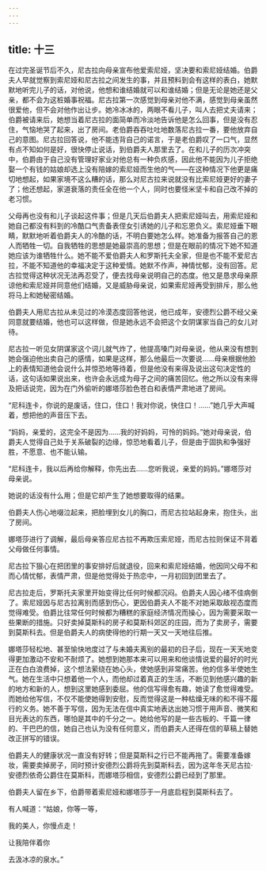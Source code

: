 ```yaml
---
---
---
```

title: 十三
---




在过完圣诞节后不久，尼古拉向母亲宣布他爱索尼娅，坚决要和索尼娅结婚。伯爵夫人早就觉察到索尼娅和尼古拉之间发生的事，并且预料到会有这样的表白，她默默地听完儿子的话，对他说，他想和谁结婚就可以和谁结婚；但是无论是她还是父亲，都不会为这桩婚事祝福。尼古拉第一次感觉到母亲对他不满，感觉到母亲虽然很爱他，但不会对他作出让步。她冷冰冰的，两眼不看儿子，叫人去把丈夫请来；伯爵被请来后，她想当着尼古拉的面简单而冷淡地告诉他是怎么回事，但是没有忍住，气恼地哭了起来，出了房间。老伯爵吞吞吐吐地数落尼古拉一番，要他放弃自己的意图。尼古拉回答说，他不能违背自己的诺言，于是老伯爵叹了一口气，显然有点不知如何是好，很快停止说话，到伯爵夫人那里去了。在和儿子的历次冲突中，伯爵由于自己没有管理好家业对他总有一种负疚感，因此他不能因为儿子拒绝娶一个有钱的姑娘却选上没有陪嫁的索尼娅而生他的气——在这种情况下他更是痛切地想起，如果家境不这么糟的话，那么对尼古拉来说就没有比索尼娅更好的妻子了；他还想起，家道衰落的责任全在他一个人，同时也要怪米坚卡和自己改不掉的老习惯。

父母再也没有和儿子谈起这件事；但是几天后伯爵夫人把索尼娅叫去，用索尼娅和她自己都没有料到的冷酷口气责备表侄女引诱她的儿子和忘恩负义。索尼娅垂下眼睛，默默地听着伯爵夫人的冷酷的话，不明白要她怎么样。她准备为报答自己的恩人而牺牲一切。自我牺牲的思想是她最崇高的思想；但是在眼前的情况下她不知道她应该为谁牺牲什么。她不能不爱伯爵夫人和罗斯托夫全家，但是也不能不爱尼古拉，不能不知道他的幸福决定于这种爱情。她默不作声，神情忧郁，没有回答。尼古拉觉得这种状况无法再忍受了，便去找母亲说明自己的态度。他又是恳求母亲原谅他和索尼娅并同意他们结婚，又是威胁母亲说，如果索尼娅再受到排斥，那么他将马上和她秘密结婚。

伯爵夫人用尼古拉从未见过的冷漠态度回答他说，他已成年，安德烈公爵不经父亲同意就要结婚，他也可以这样做，但是她永远不会把这个女阴谋家当自己的女儿对待。

尼古拉一听见女阴谋家这个词儿就气炸了，他提高嗓门对母亲说，他从来没有想到她会强迫他出卖自己的感情，如果是这样，那么他最后一次要说……母亲根据他脸上的表情知道他会说什么并惊恐地等待着，但是他没有来得及说出这句决定性的话，这句话如果说出来，也许会永远成为母子之间的痛苦回忆。他之所以没有来得及把话说完，因为在门外偷听的娜塔莎脸色苍白和表情严肃地进了房间。

“尼科连卡，你说的是废话，住口，住口！我对你说，快住口！……”她几乎大声喊着，想把他的声音压下去。

“妈妈，亲爱的，这完全不是因为……我的好妈妈，可怜的妈妈。”她对母亲说，伯爵夫人觉得自己处于关系破裂的边缘，惊恐地看着儿子，但是由于固执和争强好胜，不愿意、也不能认输。

“尼科连卡，我以后再给你解释，你先出去……您听我说，亲爱的妈妈。”娜塔莎对母亲说。

她说的话没有什么用；但是它却产生了她想要取得的结果。

伯爵夫人伤心地啜泣起来，把脸埋到女儿的胸口，而尼古拉站起身来，抱住头，出了房间。

娜塔莎进行了调解，最后母亲答应尼古拉不再欺压索尼娅，而尼古拉则保证不背着父母做任何事情。

尼古拉下狠心在把团里的事安排好后就退役，回来和索尼娅结婚，他因同父母不和而心情忧郁，表情严肃，但是他觉得处于热恋中，一月初回到团里去了。

尼古拉走后，罗斯托夫家里开始变得比任何时候都沉闷。伯爵夫人因心绪不佳病倒了。索尼娅因与尼古拉离别而感到伤心，更因伯爵夫人不能不对她采取敌视态度而觉得难受。伯爵比往常任何时候都为糟糕的家庭经济情况而操心，因为需要采取一些果断的措施。只好卖掉莫斯科的房子和莫斯科郊区的庄园，而为了卖房子，需要到莫斯科去。但是伯爵夫人的病使得他的行期一天又一天地往后推。

娜塔莎轻松地、甚至愉快地度过了与未婚夫离别的最初的日子后，现在一天天地变得更加激动不安和不耐烦了。她想到她那本来可以用来和他谈情说爱的最好的时光正在白白浪费掉，这个想法萦绕在她心头，使她感到非常痛苦。他的信多半使她生气。她在生活中只想着他一个人，而他却过着真正的生活，不断见到他感兴趣的新的地方和新的人，想到这里她感到委屈。他的信写得愈有趣，她读了愈觉得难受。而她给他写信，不仅不能使她得到安慰，反而觉得这是一种枯燥无味的和不得不履行的义务。她不善于写信，因为无法在信中真实地表达出她习惯于用声音、微笑和目光表达的东西，哪怕是其中的千分之一。她给他写的是一些古板的、千篇一律的、干巴巴的信，她自己也认为没有任何意义，而伯爵夫人还得在信的草稿上替她改正拼写的错误。

伯爵夫人的健康状况一直没有好转；但是莫斯科之行已不能再拖了。需要准备嫁妆，需要卖掉房子，同时预计安德烈公爵将先到莫斯科去，因为这年冬天尼古拉·安德烈依奇公爵住在莫斯科，而娜塔莎相信，安德烈公爵已经到了那里。

伯爵夫人留在乡下，伯爵带着索尼娅和娜塔莎于一月底启程到莫斯科去了。

有人喊道：“姑娘，你等一等，

我的美人，你慢点走！

让我陪伴着你

去汲冰凉的泉水。”
